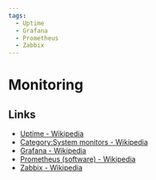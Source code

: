 ```yaml
---
tags:
  - Uptime
  - Grafana
  - Prometheus
  - Zabbix
---
```


# Monitoring

## Links

- [Uptime - Wikipedia](https://en.wikipedia.org/wiki/Uptime)
- [Category:System monitors - Wikipedia](https://en.wikipedia.org/wiki/Category:System_monitors)
- [Grafana - Wikipedia](https://en.wikipedia.org/wiki/Grafana)
- [Prometheus (software) - Wikipedia](<https://en.wikipedia.org/wiki/Prometheus_(software)>)
- [Zabbix - Wikipedia](https://en.wikipedia.org/wiki/Zabbix)
